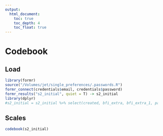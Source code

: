 ```yaml
---
output:
  html_document:
    toc: true
    toc_depth: 4
    toc_float: true
---
```


# Codebook {.tabset}

## Load
```r
library(formr)
source("/Volumes/jet/single_preferences/.passwords.R")
formr_connect(credentials$email, credentials$password)
formr_results("s2_initial", quiet = T) -> s2_initial
library(dplyr)
#s2_initial = s2_initial %>% select(created, bfi_extra, bfi_extra_1, partner_feel_safe)
```

## Scales {.tabset .tabset-sticky}
```r
codebook(s2_initial)
```
